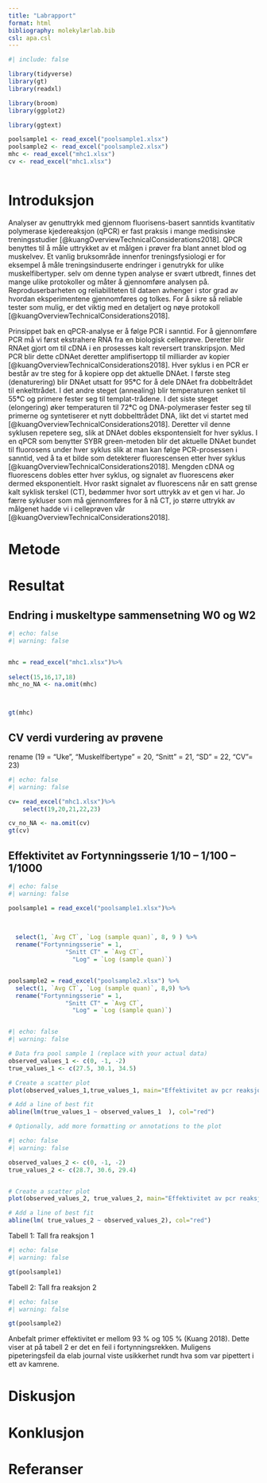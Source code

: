 ```yaml
---
title: "Labrapport"
format: html
bibliography: molekylærlab.bib
csl: apa.csl
---
```


```r
#| include: false

library(tidyverse)
library(gt)
library(readxl)

library(broom)
library(ggplot2)

library(ggtext)

poolsample1 <- read_excel("poolsample1.xlsx")
poolsample2 <- read_excel("poolsample2.xlsx")
mhc <- read_excel("mhc1.xlsx")
cv <- read_excel("mhc1.xlsx")



```

# Introduksjon

Analyser av genuttrykk med gjennom fluorisens-basert sanntids kvantitativ polymerase kjedereaksjon (qPCR) er fast praksis i mange medisinske treningsstudier [@kuangOverviewTechnicalConsiderations2018]. QPCR benyttes til å måle uttrykket av et målgen i prøver fra blant annet blod og muskelvev. Et vanlig bruksområde innenfor treningsfysiologi er for eksempel å måle treningsinduserte endringer i genutrykk for ulike muskelfibertyper. selv om denne typen analyse er svært utbredt, finnes det mange ulike protokoller og måter å gjennomføre analysen på. Reproduserbarheten og reliabiliteten til dataen avhenger i stor grad av hvordan eksperimentene gjennomføres og tolkes. For å sikre så reliable tester som mulig, er det viktig med en detaljert og nøye protokoll [@kuangOverviewTechnicalConsiderations2018].

Prinsippet bak en qPCR-analyse er å følge PCR i sanntid. For å gjennomføre PCR må vi først ekstrahere RNA fra en biologisk celleprøve. Deretter blir RNAet gjort om til cDNA i en prosesses kalt reversert transkripsjon. Med PCR blir dette cDNAet deretter amplifisertopp til milliarder av kopier [@kuangOverviewTechnicalConsiderations2018]. Hver syklus i en PCR er består av tre steg for å kopiere opp det aktuelle DNAet. I første steg (denaturering) blir DNAet utsatt for 95**°**C for å dele DNAet fra dobbeltrådet til enkelttrådet. I det andre steget (annealing) blir temperaturen senket til 55**°**C og primere fester seg til templat-trådene. I det siste steget (elongering) øker temperaturen til 72**°**C og DNA-polymeraser fester seg til primerne og syntetiserer et nytt dobbelttrådet DNA, likt det vi startet med [@kuangOverviewTechnicalConsiderations2018]. Deretter vil denne syklusen repetere seg, slik at DNAet dobles ekspontensielt for hver syklus. I en qPCR som benytter SYBR green-metoden blir det aktuelle DNAet bundet til fluorosens under hver syklus slik at man kan følge PCR-prosessen i sanntid, ved å ta et bilde som detekterer fluorescensen etter hver syklus [@kuangOverviewTechnicalConsiderations2018]. Mengden cDNA og fluorescens dobles etter hver syklus, og signalet av fluorescens øker dermed eksponentielt. Hvor raskt signalet av fluorescens når en satt grense kalt syklisk terskel (CT), bedømmer hvor sort uttrykk av et gen vi har. Jo færre sykluser som må gjennomføres for å nå CT, jo større uttrykk av målgenet hadde vi i celleprøven vår [@kuangOverviewTechnicalConsiderations2018].

# Metode

# Resultat

## Endring i muskeltype sammensetning W0 og W2

```r
#| echo: false
#| warning: false


mhc = read_excel("mhc1.xlsx")%>%
  
select(15,16,17,18)
mhc_no_NA <- na.omit(mhc)



gt(mhc)

```

## CV verdi vurdering av prøvene

rename (19 = "Uke", "Muskelfibertype" = 20, "Snitt" = 21, "SD" = 22, "CV"= 23)

```r
#| echo: false
#| warning: false

cv= read_excel("mhc1.xlsx")%>%
    select(19,20,21,22,23)

cv_no_NA <- na.omit(cv)
gt(cv)


```

## Effektivitet av Fortynningsserie 1/10 -- 1/100 -- 1/1000

```r
#| echo: false
#| warning: false

poolsample1 = read_excel("poolsample1.xlsx")%>%
  
  

  select(1, `Avg CT`, `Log (sample quan)`, 8, 9 ) %>%
  rename("Fortynningsserie" = 1,
                "Snitt CT" = `Avg CT`, 
                  "Log" = `Log (sample quan)`)


poolsample2 = read_excel("poolsample2.xlsx") %>%
  select(1, `Avg CT`, `Log (sample quan)`, 8,9) %>%
  rename("Fortynningsserie" = 1,
                "Snitt CT" = `Avg CT`, 
                  "Log" = `Log (sample quan)`)



```

```r
#| echo: false
#| warning: false

# Data fra pool sample 1 (replace with your actual data)
observed_values_1 <- c(0, -1, -2)
true_values_1 <- c(27.5, 30.1, 34.5)

# Create a scatter plot
plot(observed_values_1,true_values_1, main="Effektivitet av pcr reaksjon 1", xlab="Fortynningsserie 1/10 – 1/100 – 1/1000" , ylab="Snitt CT")

# Add a line of best fit
abline(lm(true_values_1 ~ observed_values_1  ), col="red")

# Optionally, add more formatting or annotations to the plot
```

```r
#| echo: false
#| warning: false

observed_values_2 <- c(0, -1, -2)
true_values_2 <- c(28.7, 30.6, 29.4)


# Create a scatter plot
plot(observed_values_2, true_values_2, main="Effektivitet av pcr reaksjon 2", xlab="Fortynningsserie 1/10 – 1/100 – 1/1000" , ylab="Snitt CT") 

# Add a line of best fit
abline(lm( true_values_2 ~ observed_values_2), col="red")
```

Tabell 1: Tall fra reaksjon 1

```r
#| echo: false
#| warning: false

gt(poolsample1)

```

Tabell 2: Tall fra reaksjon 2

```r
#| echo: false
#| warning: false

gt(poolsample2) 
```

Anbefalt primer effektivitet er mellom 93 % og 105 % (Kuang 2018). Dette viser at på tabell 2 er det en feil i fortynningsrekken. Muligens pipeteringsfeil da elab journal viste usikkerhet rundt hva som var pipettert i ett av kamrene.

# Diskusjon

# Konklusjon

\newpage

# Referanser

